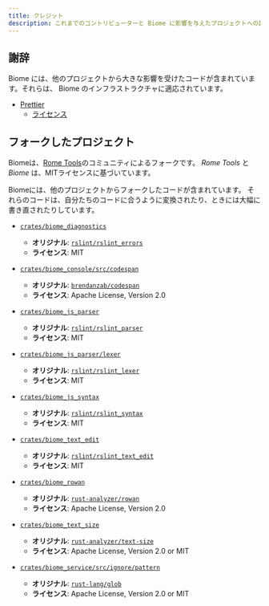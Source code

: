 ```yaml
---
title: クレジット
description: これまでのコントリビューターと Biome に影響を与えたプロジェクトへの謝辞
---
```



<Contributors />

## 謝辞

Biome には、他のプロジェクトから大きな影響を受けたコードが含まれています。それらは、 Biome のインフラストラクチャに適応されています。

- [Prettier](https://github.com/prettier/prettier/)
  - [ライセンス](https://github.com/biomejs/biome/blob/main/crates/biome_js_formatter/LICENSE)

## フォークしたプロジェクト

Biomeは、[Rome Tools](https://github.com/biomejs/biome/)のコミュニティによるフォークです。
_Rome Tools_ と _Biome_ は、MITライセンスに基づいています。


Biomeには、他のプロジェクトからフォークしたコードが含まれています。
それらのコードは、自分たちのコードに合うように変換されたり、ときには大幅に書き直されたりしています。

- [`crates/biome_diagnostics`](https://github.com/biomejs/biome/tree/main/crates/biome_diagnostics)
  - **オリジナル**: [`rslint/rslint_errors`](https://github.com/rslint/rslint/tree/master/crates/rslint_errors)
  - **ライセンス**: MIT

- [`crates/biome_console/src/codespan`](https://github.com/biomejs/biome/tree/main/crates/biome_console/src/codespan)
  - **オリジナル**: [`brendanzab/codespan`](https://github.com/brendanzab/codespan)
  - **ライセンス**: Apache License, Version 2.0

- [`crates/biome_js_parser`](https://github.com/biomejs/biome/tree/main/crates/biome_js_parser)
  - **オリジナル**: [`rslint/rslint_parser`](https://github.com/rslint/rslint/tree/master/crates/rslint_parser)
  - **ライセンス**: MIT

- [`crates/biome_js_parser/lexer`](https://github.com/biomejs/biome/tree/main/crates/biome_js_parser/src/lexer)
  - **オリジナル**:  [`rslint/rslint_lexer`](https://github.com/rslint/rslint/tree/master/crates/rslint_lexer)
  - **ライセンス**: MIT

- [`crates/biome_js_syntax`](https://github.com/biomejs/biome/tree/main/crates/biome_js_syntax)
	- **オリジナル**: [`rslint/rslint_syntax`](https://github.com/rslint/rslint/tree/master/crates/rslint_syntax)
	- **ライセンス**: MIT

- [`crates/biome_text_edit`](https://github.com/biomejs/biome/tree/main/crates/biome_text_edit)
	- **オリジナル**: [`rslint/rslint_text_edit`](https://github.com/rslint/rslint/tree/master/crates/rslint_text_edit)
	- **ライセンス**: MIT

- [`crates/biome_rowan`](https://github.com/biomejs/biome/tree/main/crates/biome_rowan)
	- **オリジナル**: [`rust-analyzer/rowan`](https://github.com/rust-analyzer/rowan)
	- **ライセンス**: Apache License, Version 2.0

- [`crates/biome_text_size`](https://github.com/biomejs/biome/tree/main/crates/biome_text_size)
  - **オリジナル**: [`rust-analyzer/text-size`](https://github.com/rust-analyzer/text-size)
  - **ライセンス**: Apache License, Version 2.0 or MIT

- [`crates/biome_service/src/ignore/pattern`](https://github.com/biomejs/biome/tree/main/crates/biome_service/src/ignore/pattern)
  - **オリジナル**: [`rust-lang/glob`](https://github.com/rust-lang/glob/blob/master/src/lib.rs)
  - **ライセンス**: Apache License, Version 2.0 or MIT
